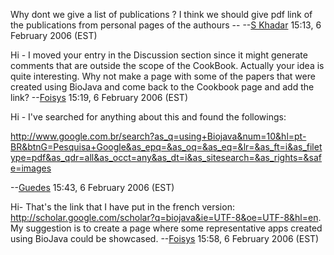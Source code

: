 Why dont we give a list of publications ? 
I think we should give pdf link of the publications from personal pages of the authours -- 
--[[User:S Khadar|S Khadar]] 15:13, 6 February 2006 (EST)

Hi - I moved your entry in the Discussion section since it might generate comments that are outside the scope of the CookBook. Actually your idea is quite interesting. Why not make a page with some of the papers that were created using BioJava and come back to the Cookbook page and add the link? --[[User:Foisys|Foisys]] 15:19, 6 February 2006 (EST)


Hi - I've searched for anything about this and found the followings:

http://www.google.com.br/search?as_q=using+Biojava&num=10&hl=pt-BR&btnG=Pesquisa+Google&as_epq=&as_oq=&as_eq=&lr=&as_ft=i&as_filetype=pdf&as_qdr=all&as_occt=any&as_dt=i&as_sitesearch=&as_rights=&safe=images

--[[User:Guedes|Guedes]] 15:43, 6 February 2006 (EST)

Hi- That's the link that I have put in the french version: http://scholar.google.com/scholar?q=biojava&ie=UTF-8&oe=UTF-8&hl=en. My suggestion is to create  a page where some representative apps created using BioJava could be showcased.
--[[User:Foisys|Foisys]] 15:58, 6 February 2006 (EST)